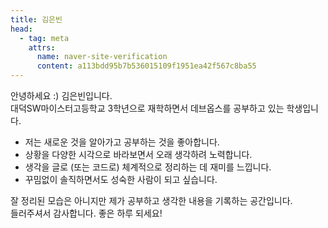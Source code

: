 ```yaml
---
title: 김은빈
head:
  - tag: meta
    attrs:
      name: naver-site-verification
      content: a113bdd95b7b536015109f1951ea42f567c8ba55
---
```



안녕하세요 :) 김은빈입니다. <br/>
대덕SW마이스터고등학교 3학년으로 재학하면서 데브옵스를 공부하고 있는 학생입니다.

- 저는 새로운 것을 알아가고 공부하는 것을 좋아합니다.
- 상황을 다양한 시각으로 바라보면서 오래 생각하려 노력합니다.
- 생각을 글로 (또는 코드로) 체계적으로 정리하는 데 재미를 느낍니다.
- 꾸밈없이 솔직하면서도 성숙한 사람이 되고 싶습니다.

잘 정리된 모습은 아니지만 제가 공부하고 생각한 내용을 기록하는 공간입니다.<br/>
들러주셔서 감사합니다. 좋은 하루 되세요!

<div class="h-8"/>

<RecentPosts/>
